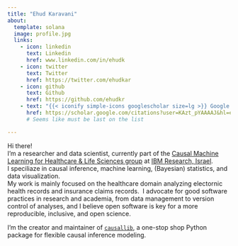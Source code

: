 ```yaml
---
title: "Ehud Karavani"
about:
  template: solana
  image: profile.jpg
  links:
    - icon: linkedin
      text: Linkedin
      href: www.linkedin.com/in/ehudk
    - icon: twitter
      text: Twitter
      href: https://twitter.com/ehudkar
    - icon: github
      text: Github
      href: https://github.com/ehudkr
    - text: "{{< iconify simple-icons googlescholar size=lg >}} Google Scholar"  # https://icon-sets.iconify.design/
      href: https://scholar.google.com/citations?user=KAzt_pYAAAAJ&hl=en
      # Seems like must be last on the list

---
```


Hi there! \
I'm a researcher and data scientist, 
currently part of the [Causal Machine Learning 
for Healthcare & Life Sciences group](https://research.ibm.com/haifa/dept/vst/analytics.shtml)
at [IBM Research, Israel](https://research.ibm.com/labs/haifa/). \
I speciliaze in causal inference, machine learning, (Bayesian) statistics, and data visualization.\
My work is mainly focused on the healthcare domain analyzing electornic health records and insurance claims records.\ 
I advocate for good software practices in research and academia, 
from data management to version control of analyses,
and I believe open software is key for a more reproducible, inclusive, and open science.

I'm the creator and maintainer of [`causallib`](https://github.com/IBM/causallib),
a one-stop shop Python package for flexible causal inference modeling.


